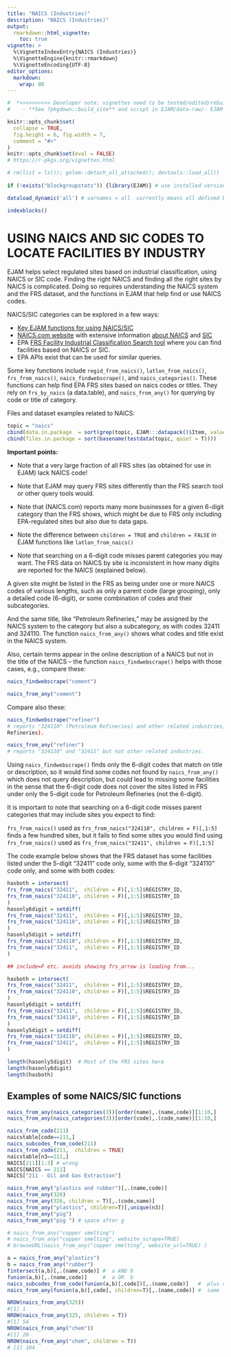 ```yaml
---
title: "NAICS (Industries)"
description: "NAICS (Industries)"
output: 
  rmarkdown::html_vignette:
    toc: true
vignette: >
  %\VignetteIndexEntry{NAICS (Industries)}
  %\VignetteEngine{knitr::rmarkdown}
  %\VignetteEncoding{UTF-8}
editor_options:
  markdown:
    wrap: 80
---
```


```r
#  *>>>>>>>>>> Developer note: vignettes need to be tested/edited/rebuilt regularly <<<<<<<<<<<*
#    - **See ?pkgdown::build_site** and script in EJAM/data-raw/- EJAM uses the pkgdown R package to build help and articles/ vignettes as web pages
```

```r
knitr::opts_chunk$set(
  collapse = TRUE,
  fig.height = 6, fig.width = 7,
  comment = "#>"
)
knitr::opts_chunk$set(eval = FALSE)
# https://r-pkgs.org/vignettes.html
```

```r
# rm(list = ls()); golem::detach_all_attached(); devtools::load_all()
 
if (!exists("blockgroupstats")) {library(EJAM)} # use installed version only if pkg not yet attached

dataload_dynamic('all') # varnames = all  currently means all defined by .arrow_ds_names

indexblocks()
```

# USING NAICS AND SIC CODES TO LOCATE FACILITIES BY INDUSTRY

EJAM helps select regulated sites based on industrial classification, using
NAICS or SIC code. Finding the right NAICS and finding all the right sites by
NAICS is complicated. Doing so requires understanding the NAICS system and the
FRS dataset, and the functions in EJAM that help find or use NAICS codes.

NAICS/SIC categories can be explored in a few ways:

-   [Key EJAM functions for using
    NAICS/SIC](reference/index.html#naics-sic-datasets)
-   [NAICS.com website](https://www.naics.com) with extensive information [about
    NAICS](https://www.naics.com/everything-naics/) and
    [SIC](https://www.naics.com/everything-sic/)
-   EPA [FRS Facility Industrial Classification Search
    tool](https://www.epa.gov/frs/frs-query#industrial) where you can find
    facilities based on NAICS or SIC.
-   EPA APIs exist that can be used for similar queries.

Some key functions include `regid_from_naics()`, `latlon_from_naics()`,
`frs_from_naics()`, `naics_findwebscrape()`, and `naics_categories()`. These
functions can help find EPA FRS sites based on naics codes or titles. They rely
on `frs_by_naics` (a data.table), and `naics_from_any()` for querying by code or
title of category.

Files and dataset examples related to NAICS:

```r
topic = "naics"
cbind(data.in.package  = sort(grep(topic, EJAM:::datapack()$Item, value = T)))
cbind(files.in.package = sort(basename(testdata(topic, quiet = T))))

```

**Important points:**

-   Note that a very large fraction of all FRS sites (as obtained for use in
    EJAM) lack NAICS code!

-   Note that EJAM may query FRS sites differently than the FRS search tool or
    other query tools would.

-   Note that (NAICS.com) reports many more businesses for a given 6-digit
    category than the FRS shows, which might be due to FRS only including
    EPA-regulated sites but also due to data gaps.

-   Note the difference between `children = TRUE` and `children = FALSE` in EJAM
    functions like `latlon_from_naics()`

-   Note that searching on a 6-digit code misses parent categories you may want.
    The FRS data on NAICS by site is inconsistent in how many digits are
    reported for the NAICS (explained below).

A given site might be listed in the FRS as being under one or more NAICS codes
of various lengths, such as only a parent code (large grouping), only a detailed
code (6-digit), or some combination of codes and their subcategories.

And the same title, like "Petroleum Refineries," may be assigned by the NAICS
system to the category but also a subcategory, as with codes 32411 and 324110.
The function `naics_from_any()` shows what codes and title exist in the NAICS
system.

Also, certain terms appear in the online description of a NAICS but not in the
title of the NAICS -- the function `naics_findwebscrape()` helps with those
cases, e.g., compare these:

```r
naics_findwebscrape("cement")

naics_from_any("cement")
```

Compare also these:

```r
naics_findwebscrape("refiner")
# reports "324110" (Petroleum Refineries) and other related industries, but not the 5-digit "32411" (also Petroleum
Refineries).

naics_from_any("refiner")
# reports "324110" and "32411" but not other related industries.
```

Using `naics_findwebscrape()` finds only the 6-digit codes that match on title
or description, so it would find some codes not found by `naics_from_any()`
which does not query description, but could lead to missing some facilities in
the sense that the 6-digit code does not cover the sites listed in FRS under
only the 5-digit code for Petroleum Refineries (not the 6-digit).

It is important to note that searching on a 6-digit code misses parent
categories that may include sites you expect to find:

`frs_from_naics()` used as `frs_from_naics("324110", children = F)[,1:5]` finds a few hundred sites, but it
fails to find some sites you would find using
`frs_from_naics()` used as `frs_from_naics("32411", children = F)[,1:5]`

The code example below shows that the FRS dataset has some facilities listed
under the 5-digit "32411" code only, some with the 6-digit "324110" code only,
and some with both codes:

```r
hasboth = intersect(
frs_from_naics("32411",  children = F)[,1:5]$REGISTRY_ID,
frs_from_naics("324110", children = F)[,1:5]$REGISTRY_ID
)
hasonly6digit = setdiff(
frs_from_naics("32411",  children = F)[,1:5]$REGISTRY_ID,
frs_from_naics("324110", children = F)[,1:5]$REGISTRY_ID
)
hasonly5digit = setdiff(
frs_from_naics("324110", children = F)[,1:5]$REGISTRY_ID,
frs_from_naics("32411",  children = F)[,1:5]$REGISTRY_ID
)
```

```r
## include=F etc. avoids showing frs_arrow is loading from...

hasboth = intersect(
frs_from_naics("32411",  children = F)[,1:5]$REGISTRY_ID,
frs_from_naics("324110", children = F)[,1:5]$REGISTRY_ID
)
hasonly6digit = setdiff(
frs_from_naics("32411",  children = F)[,1:5]$REGISTRY_ID,
frs_from_naics("324110", children = F)[,1:5]$REGISTRY_ID
)
hasonly5digit = setdiff(
frs_from_naics("324110", children = F)[,1:5]$REGISTRY_ID,
frs_from_naics("32411",  children = F)[,1:5]$REGISTRY_ID
)
```


```r

length(hasonly5digit)  # Most of the FRS sites here
length(hasonly6digit)
length(hasboth)
```

## Examples of some NAICS/SIC functions

```r
naics_from_any(naics_categories(3))[order(name),.(name,code)][1:10,]
naics_from_any(naics_categories(3))[order(code),.(code,name)][1:10,]

naics_from_code(211)
naicstable[code==211,]
naics_subcodes_from_code(211)
naics_from_code(211,  children = TRUE)
naicstable[n3==211,]
NAICS[211][1:3] # wrong
NAICS[NAICS == 211]
NAICS["211 - Oil and Gas Extraction"]

naics_from_any("plastics and rubber")[,.(name,code)]
naics_from_any(326)
naics_from_any(326, children = T)[,.(code,name)]
naics_from_any("plastics", children=T)[,unique(n3)]
naics_from_any("pig")
naics_from_any("pig ") # space after g

# naics_from_any("copper smelting")
# naics_from_any("copper smelting", website_scrape=TRUE)
# browseURL(naics_from_any("copper smelting", website_url=TRUE) )

a = naics_from_any("plastics")
b = naics_from_any("rubber")
fintersect(a,b)[,.(name,code)] #  a AND b
funion(a,b)[,.(name,code)]     #  a OR  b
naics_subcodes_from_code(funion(a,b)[,code])[,.(name,code)]   #  plus children
naics_from_any(funion(a,b)[,code], children=T)[,.(name,code)] #  same

NROW(naics_from_any(325))
#[1] 1
NROW(naics_from_any(325, children = T))
#[1] 54
NROW(naics_from_any("chem"))
#[1] 20
NROW(naics_from_any("chem", children = T))
# [1] 104
```
